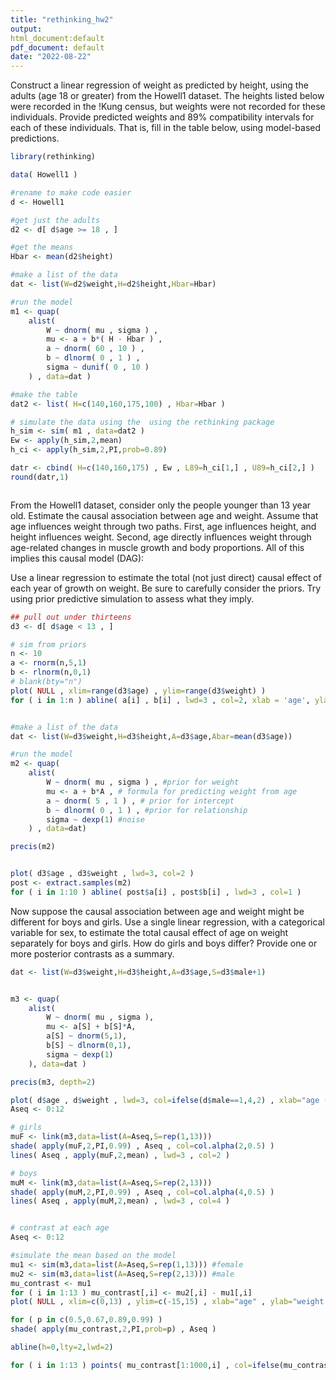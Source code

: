```yaml
---
title: "rethinking_hw2"
output:
html_document:default
pdf_document: default
date: "2022-08-22"
---
```



Construct a linear regression of weight as predicted by height, using the adults (age 18 or greater) from the Howell1 dataset. The heights listed below were recorded in the !Kung census, but weights were not recorded for these individuals. Provide predicted weights and 89% compatibility intervals for each of these individuals. That is, fill in the table below, using model-based predictions.

```r
library(rethinking)

data( Howell1 )

#rename to make code easier
d <- Howell1

#get just the adults
d2 <- d[ d$age >= 18 , ]

#get the means
Hbar <- mean(d2$height)

#make a list of the data
dat <- list(W=d2$weight,H=d2$height,Hbar=Hbar)

#run the model
m1 <- quap(
    alist(
        W ~ dnorm( mu , sigma ) ,
        mu <- a + b*( H - Hbar ) ,
        a ~ dnorm( 60 , 10 ) ,
        b ~ dlnorm( 0 , 1 ) ,
        sigma ~ dunif( 0 , 10 )
    ) , data=dat )

#make the table
dat2 <- list( H=c(140,160,175,100) , Hbar=Hbar )

# simulate the data using the  using the rethinking package
h_sim <- sim( m1 , data=dat2 )
Ew <- apply(h_sim,2,mean)
h_ci <- apply(h_sim,2,PI,prob=0.89)

datr <- cbind( H=c(140,160,175) , Ew , L89=h_ci[1,] , U89=h_ci[2,] )
round(datr,1)



```


From the Howell1 dataset, consider only the people younger than 13 year old. Estimate the causal association between age and weight. Assume that age influences weight through two paths. First, age influences height, and height influences weight. Second, age directly influences weight through age-related changes in muscle growth and body proportions. All of this implies this causal model (DAG):

Use a linear regression to estimate the total (not just direct) causal effect of each year of growth on weight. Be sure to carefully consider the priors. Try using prior predictive simulation to assess what they imply.

```r

## pull out under thirteens
d3 <- d[ d$age < 13 , ]

# sim from priors
n <- 10
a <- rnorm(n,5,1)
b <- rlnorm(n,0,1)
# blank(bty="n")
plot( NULL , xlim=range(d3$age) , ylim=range(d3$weight) )
for ( i in 1:n ) abline( a[i] , b[i] , lwd=3 , col=2, xlab = 'age', ylab = 'weight')


#make a list of the data
dat <- list(W=d3$weight,H=d3$height,A=d3$age,Abar=mean(d3$age))

#run the model
m2 <- quap(
    alist(
        W ~ dnorm( mu , sigma ) , #prior for weight
        mu <- a + b*A , # formula for predicting weight from age
        a ~ dnorm( 5 , 1 ) , # prior for intercept
        b ~ dlnorm( 0 , 1 ) , #prior for relationship
        sigma ~ dexp(1) #noise
    ) , data=dat)

precis(m2)


plot( d3$age , d3$weight , lwd=3, col=2 )
post <- extract.samples(m2)
for ( i in 1:10 ) abline( post$a[i] , post$b[i] , lwd=3 , col=1 )

```


Now suppose the causal association between age and weight might be different for boys and girls. Use a single linear regression, with a categorical variable for sex, to estimate the total causal effect of age on weight separately for boys and girls. How do girls and boys differ? Provide one or more posterior contrasts as a summary.


```r
dat <- list(W=d3$weight,H=d3$height,A=d3$age,S=d3$male+1)


m3 <- quap(
    alist(
        W ~ dnorm( mu , sigma ),
        mu <- a[S] + b[S]*A,
        a[S] ~ dnorm(5,1),
        b[S] ~ dlnorm(0,1),
        sigma ~ dexp(1)
    ), data=dat )

precis(m3, depth=2)

plot( d$age , d$weight , lwd=3, col=ifelse(d$male==1,4,2) , xlab="age (years)" , ylab="weight (kg)" )
Aseq <- 0:12

# girls
muF <- link(m3,data=list(A=Aseq,S=rep(1,13)))
shade( apply(muF,2,PI,0.99) , Aseq , col=col.alpha(2,0.5) )
lines( Aseq , apply(muF,2,mean) , lwd=3 , col=2 )

# boys
muM <- link(m3,data=list(A=Aseq,S=rep(2,13)))
shade( apply(muM,2,PI,0.99) , Aseq , col=col.alpha(4,0.5) )
lines( Aseq , apply(muM,2,mean) , lwd=3 , col=4 )


# contrast at each age
Aseq <- 0:12

#simulate the mean based on the model
mu1 <- sim(m3,data=list(A=Aseq,S=rep(1,13))) #female
mu2 <- sim(m3,data=list(A=Aseq,S=rep(2,13))) #male
mu_contrast <- mu1
for ( i in 1:13 ) mu_contrast[,i] <- mu2[,i] - mu1[,i]
plot( NULL , xlim=c(0,13) , ylim=c(-15,15) , xlab="age" , ylab="weight difference (boys-girls)" )

for ( p in c(0.5,0.67,0.89,0.99) )
shade( apply(mu_contrast,2,PI,prob=p) , Aseq )

abline(h=0,lty=2,lwd=2)

for ( i in 1:13 ) points( mu_contrast[1:1000,i] , col=ifelse(mu_contrast[1:1000,i]>0,4,2) , lwd=3 )

```